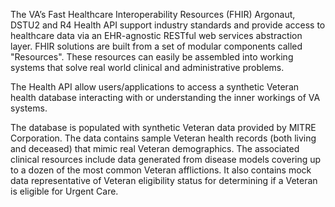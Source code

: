 The VA’s Fast Healthcare Interoperability Resources (FHIR) Argonaut, DSTU2 and R4 Health API support industry standards and provide access to healthcare data via an EHR-agnostic RESTful web services abstraction layer. FHIR solutions are built from a set of modular components called "Resources". These resources can easily be assembled into working systems that solve real world clinical and administrative problems.

The Health API allow users/applications to access a synthetic Veteran health database interacting with or understanding the inner workings of VA systems.

The database is populated with synthetic Veteran data provided by MITRE Corporation. The data contains sample Veteran health records (both living and deceased) that mimic real Veteran demographics. The associated clinical resources include data generated from disease models covering up to a dozen of the most common Veteran afflictions. It also contains mock data representative of Veteran eligibility status for determining if a Veteran is eligible for Urgent Care.